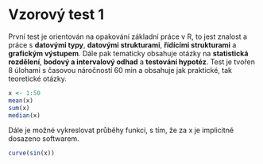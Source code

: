 # Vzorový test 1

První test je orientován na opakování základní práce v R, to jest znalost a práce s **datovými typy**, **datovými strukturami**, **řídícími strukturami** a **grafickým výstupem**. Dále pak tematicky obsahuje otázky na **statistická rozdělení**, **bodový a intervalový odhad** a **testování hypotéz**. Test je tvořen 8 úlohami s časovou náročností 60 min a obsahuje jak praktické, tak teoretické otázky.

```r
x <- 1:50
mean(x)
sum(x)
median(x)

```

Dále je možné vykreslovat průběhy funkcí, s tím, že za x je implicitně dosazeno softwarem.

```r
curve(sin(x))
```
